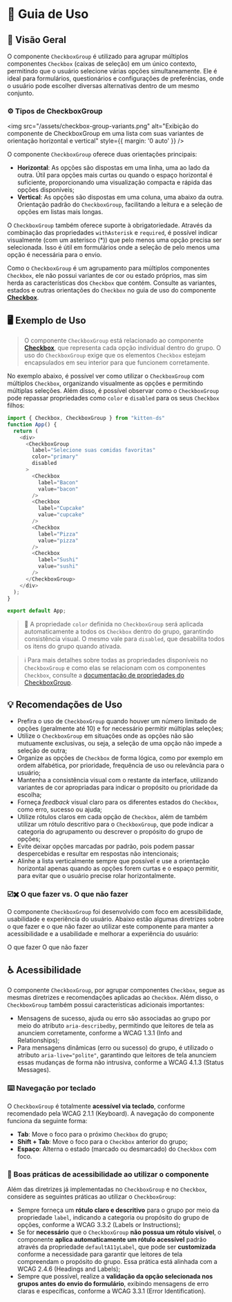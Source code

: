 
<Meta title="Componentes/CheckboxGroup/Guia de Uso" />

# 🧭  Guia de Uso

## 📘 Visão Geral

O componente `CheckboxGroup` é utilizado para agrupar múltiplos componentes `Checkbox` (caixas de seleção) em um único contexto, permitindo que o usuário selecione várias opções simultaneamente. Ele é ideal para formulários, questionários e configurações de preferências, onde o usuário pode escolher diversas alternativas dentro de um mesmo conjunto.

### ⚙️ Tipos de CheckboxGroup

<img src="/assets/checkbox-group-variants.png" alt="Exibição do componente de CheckboxGroup em uma lista com suas variantes de orientação horizontal e vertical" style={{ margin: '0 auto' }} />

O componente `CheckboxGroup` oferece duas orientações principais:

- **Horizontal**: As opções são dispostas em uma linha, uma ao lado da outra. Útil para opções mais curtas ou quando o espaço horizontal é suficiente, proporcionando uma visualização compacta e rápida das opções disponíveis;
- **Vertical**: As opções são dispostas em uma coluna, uma abaixo da outra. Orientação padrão do `CheckboxGroup`, facilitando a leitura e a seleção de opções em listas mais longas.

O `CheckboxGroup` também oferece suporte à obrigatoriedade. Através da combinação das propriedades `withAsterisk` e `required`, é possível indicar visualmente (com um asterisco (*)) que pelo menos uma opção precisa ser selecionada. Isso é útil em formulários onde a seleção de pelo menos uma opção é necessária para o envio.

Como o `CheckboxGroup` é um agrupamento para múltiplos componentes `Checkbox`, ele não possui variantes de cor ou estado próprios, mas sim herda as características dos `Checkbox` que contém. Consulte as variantes, estados e outras orientações do `Checkbox` no guia de uso do componente [**Checkbox**](/docs/componentes-checkbox-guia-de-uso--propriedades).


## 🖥️ Exemplo de Uso

> O componente `CheckboxGroup` está relacionado ao componente [**Checkbox**](/docs/componentes-checkbox-guia-de-uso--propriedades), que representa cada opção individual dentro do grupo. O uso do `CheckboxGroup` exige que os elementos `Checkbox` estejam encapsulados em seu interior para que funcionem corretamente.

No exemplo abaixo, é possível ver como utilizar o `CheckboxGroup` com múltiplos `Checkbox`, organizando visualmente as opções e permitindo múltiplas seleções. Além disso, é possível observar como o `CheckboxGroup` pode repassar propriedades como `color` e `disabled` para os seus `Checkbox` filhos:

```javascript
import { Checkbox, CheckboxGroup } from "kitten-ds"
function App() {
  return (
    <div>
      <CheckboxGroup
        label="Selecione suas comidas favoritas"
        color="primary"
        disabled
      >
        <Checkbox
          label="Bacon"
          value="bacon"
        />
        <Checkbox
          label="Cupcake"
          value="cupcake"
        />
        <Checkbox
          label="Pizza"
          value="pizza"
        />
        <Checkbox
          label="Sushi"
          value="sushi"
        />
      </CheckboxGroup>
    </div>
  );
}

export default App;
```

> 🎨 A propriedade `color` definida no `CheckboxGroup` será aplicada automaticamente a todos os `Checkbox` dentro do grupo, garantindo consistência visual. O mesmo vale para `disabled`, que desabilita todos os itens do grupo quando ativada.

> ℹ️ Para mais detalhes sobre todas as propriedades disponíveis no `CheckboxGroup` e como elas se relacionam com os componentes `Checkbox`, consulte a [documentação de propriedades do CheckboxGroup](/docs/componentes-checkboxgroup--propriedades).

## 💡 Recomendações de Uso

- Prefira o uso de `CheckboxGroup` quando houver um número limitado de opções (geralmente até 10) e for necessário permitir múltiplas seleções;
- Utilize o `CheckboxGroup` em situações onde as opções não são mutuamente exclusivas, ou seja, a seleção de uma opção não impede a seleção de outra;
- Organize as opções de `Checkbox` de forma lógica, como por exemplo em ordem alfabética, por prioridade, frequência de uso ou relevância para o usuário;
- Mantenha a consistência visual com o restante da interface, utilizando variantes de cor apropriadas para indicar o propósito ou prioridade da escolha;
- Forneça *feedback* visual claro para os diferentes estados do `Checkbox`, como erro, sucesso ou ajuda;
- Utilize rótulos claros em cada opção de `Checkbox`, além de também utilizar um rótulo descritivo para o `CheckboxGroup`, que pode indicar a categoria do agrupamento ou descrever o propósito do grupo de opções;
- Evite deixar opções marcadas por padrão, pois podem passar despercebidas e resultar em respostas não intencionais;
- Alinhe a lista verticalmente sempre que possível e use a orientação horizontal apenas quando as opções forem curtas e o espaço permitir, para evitar que o usuário precise rolar horizontalmente.

### ☑️✖️ O que fazer vs. O que não fazer

O componente `CheckboxGroup` foi desenvolvido com foco em acessibilidade, usabilidade e experiência do usuário. Abaixo estão algumas diretrizes sobre o que fazer e o que não fazer ao utilizar este componente para manter a acessibilidade e a usabilidade e melhorar a experiência do usuário:

<Title component="h4" className="!text-h6">Utilize rótulos claros e descritivos para cada CheckboxGroup, garantindo que todos os usuários compreendam o propósito das opções a serem selecionadas. Evite a criação de grupos sem rótulo.</Title>

<Grid cols="grid-cols-1 md:grid-cols-2" colGap="gap-x-sm" rowGap="gap-y-sm" className="!mb-2xl !mt-lg">
  <Flex direction="flex-col" rowGap="gap-x-sm" colGap="gap-y-sm" radius="rounded-lg" paddingX="px-sm" paddingY="py-sm" className="border border-default-border">
    <Chip variant="outlined" color="success"><Icon type="check_circle" color="inherit" fontSize="text-lg" className="sb-unstyled" /> O que fazer</Chip>
      <CheckboxGroup
        readOnly
        label="Selecione suas comidas favoritas"
        color="primary"
        className="sb-unstyled"
      >
        <Checkbox
          label="Bacon"
          value="bacon"
          checked
        />
        <Checkbox
          label="Cupcake"
          value="cupcake"
          checked
        />
        <Checkbox
          label="Pizza"
          value="pizza"
        />
        <Checkbox
          label="Sushi"
          value="sushi"
        />
      </CheckboxGroup>
  </Flex>
  <Flex direction="flex-col" rowGap="gap-x-sm" colGap="gap-y-sm" radius="rounded-lg" paddingX="px-sm" paddingY="py-sm" className="border border-default-border">
    <Chip variant="outlined" color="error"><Icon type="cancel" color="inherit" fontSize="text-lg" className="sb-unstyled" /> O que não fazer</Chip>
    <Flex className="mt-auto sb-unstyled">
      <CheckboxGroup
        readOnly
        color="primary"
      >
        <Checkbox
          label="Bacon"
          value="bacon"
          checked
        />
        <Checkbox
          label="Cupcake"
          value="cupcake"
          checked
        />
        <Checkbox
          label="Pizza"
          value="pizza"
        />
        <Checkbox
          label="Sushi"
          value="sushi"
        />
      </CheckboxGroup>
    </Flex>
  </Flex>
</Grid>

## ♿ Acessibilidade

O componente `CheckboxGroup`, por agrupar componentes `Checkbox`, segue as mesmas diretrizes e recomendações aplicadas ao `Checkbox`. Além disso, o `CheckboxGroup` também possui características adicionais importantes:

- Mensagens de sucesso, ajuda ou erro são associadas ao grupo por meio do atributo `aria-describedby`, permitindo que leitores de tela as anunciem corretamente, conforme a <Link className="sb-unstyled text-sm" href="https://www.w3.org/WAI/WCAG21/Understanding/info-and-relationships.html" target="_blank">WCAG 1.3.1 (Info and Relationships)</Link>;
- Para mensagens dinâmicas (erro ou sucesso) do grupo, é utilizado o atributo `aria-live="polite"`, garantindo que leitores de tela anunciem essas mudanças de forma não intrusiva, conforme a <Link className="sb-unstyled text-sm" href="https://www.w3.org/WAI/WCAG21/Understanding/status-messages.html" target="_blank">WCAG 4.1.3 (Status Messages)</Link>.

### ⌨️ Navegação por teclado

O `CheckboxGroup` é totalmente **acessível via teclado**, conforme recomendado pela <Link className="sb-unstyled text-sm" href="https://www.w3.org/WAI/WCAG21/Understanding/keyboard.html" target="_blank">WCAG 2.1.1 (Keyboard)</Link>. A navegação do componente funciona da seguinte forma:

- **Tab**: Move o foco para o próximo `Checkbox` do grupo;
- **Shift + Tab**: Move o foco para o `Checkbox` anterior do grupo;
- **Espaço**: Alterna o estado (marcado ou desmarcado) do `Checkbox` com foco.

### 📌 Boas práticas de acessibilidade ao utilizar o componente

Além das diretrizes já implementadas no `CheckboxGroup` e no `Checkbox`, considere as seguintes práticas ao utilizar o `CheckboxGroup`:

- Sempre forneça um **rótulo claro e descritivo** para o grupo por meio da propriedade `label`, indicando a categoria ou propósito do grupo de opções, conforme a <Link className="sb-unstyled text-sm" href="https://www.w3.org/WAI/WCAG21/Understanding/labels-or-instructions.html" target="_blank">WCAG 3.3.2 (Labels or Instructions)</Link>;
- Se for **necessário** que o `CheckboxGroup` **não possua um rótulo visível**, o componente **aplica automaticamente um rótulo acessível** padrão através da propriedade `defaultA11yLabel`, que pode ser **customizada** conforme a necessidade para garantir que leitores de tela compreendam o propósito do grupo. Essa prática está alinhada com a <Link className="sb-unstyled text-sm" href="https://www.w3.org/WAI/WCAG22/Understanding/headings-and-labels.html" target="_blank">WCAG 2.4.6 (Headings and Labels)</Link>;
- Sempre que possível, realize a **validação da opção selecionada nos grupos antes do envio do formulário**, exibindo mensagens de erro claras e específicas, conforme a <Link className="sb-unstyled text-sm" href="https://www.w3.org/WAI/WCAG21/Understanding/error-identification.html" target="_blank">WCAG 3.3.1 (Error Identification)</Link>.